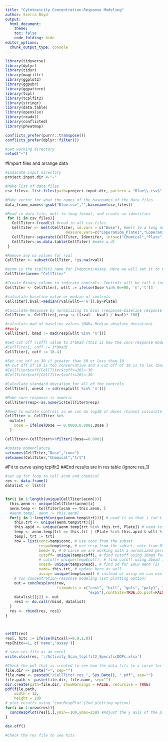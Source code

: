 ---
title: "Cytotoxicity Concentration-Response Modeling"
author: Sierra Boyd
output:
  html_document:
    theme:
    toc: false
    code_folding: hide
editor_options: 
  chunk_output_type: console
---
```{r load packages}

library(tidyverse)
library(dplyr)
library(tidyr)
library(magrittr)
library(ggplot2)
library(ggpubr)
library(ggpattern)
library(tcpl)
library(tcplfit2)
library(stringr)
library(data.table)
library(openxlsx)
library(readxl)
library(conflicted)
library(pheatmap)

conflicts_prefer(purrr::transpose())
conflicts_prefer(dplyr::filter())

```

```{r}
#Set working directory
setwd("~")
```


#Import files and arrange data
```{r}
#Indicate input directory
project.input.dir <-"~"

#Make list of data files 
csv_files<- list.files(path=project.input.dir, pattern = "Blue\\.csv$", recursive = T, full.names = T) 

#Make vector for what the names of the basenames of the data files
data_frame_names<-gsub("Blue.csv","",basename(csv_files))

#Read in data file, melt to long format, and create an identifier
 for (i in csv_files){
   CellTiter<-fread(i) #read in all csv files
   CellTiter <- melt(CellTiter, id.vars = c("Dose"), #melt to a long data format
                           measure.vars=c("Loperamide_Plate1","Loperamide_Plate2","Loperamide_Plate3","Dieldrin_Plate1","Dieldrin_Plate2","Dieldrin_Plate3","Dieldrin_Plate4","Deltamethrin_Plate1","Deltamethrin_Plate2","Deltamethrin_Plate3","Deltamethrin_Plate4","Glyphosate_Plate1","Glyphosate_Plate2","Glyphosate_Plate3","Glyphosate_Plate4"),variable.name="Identifer", value.name="rval")
   CellTiter<-separate(CellTiter, Identifer, into=c("Chemical","Plate"), sep="_") #Separate column names into chemical ankd plate 
   CellTiter<-as.data.table(CellTiter) #make a dt
 }

```


```{r}
#Remove any na values for rval
CellTiter <- subset(CellTiter, !is.na(rval))

#acnm is the tcplfit2 name for Endpoint/Assay. Here we will set it to CellTiter
CellTiter$acnm<-"CellTiter"

#Create Binary column to indicate controls. Controls will be call n (non-treated), treated cells will be called t. wllt=well treatment
CellTiter <- CellTiter[, wllt := ifelse(Dose %in% 0e+00, 'n','t')]

#calculate baseline value or median of controls
CellTiter[,bval:=median(rval[wllt=='n']),by=Plate]

#Calculate Response by normalizing to bval (response-baseline response / baseline response *100)
CellTiter <- CellTiter[,resp := ((rval - bval) / bval)* 100]

#calculate mad of baseline values (MAD= Median absolute deviation)
##only 
CellTiter[, bmad := mad(resp[wllt %in% 'n'])]

#Set cut off (coff) value to 3*bmad (this is how the conc-response modeling determines a hit by assessing if a response value deviates from the median greater than the cut off value )
#CellTiter[, coff := 3*bmad]
CellTiter[, coff := 18.4]

#Set cut off as 30 if greater than 30 or less than 10
#A cut off of 10 is too conservative and a cut off of 30 is to lax (based on historical values from the Shafer Lab)
#CellTiter$coff[CellTiter$coff>=30]<-30
#CellTiter$coff[CellTiter$coff<=10]<-30

#Calculate standard deviation for all of the controls 
CellTiter[, onesd := sd(resp[wllt %in% 'n'])]

#Make sure response is numeric
CellTiter$resp<-as.numeric(CellTiter$resp)

#Need to mutate controls so we can do log10 of doses (Cannot calculate log10 of 0 value, so set 0 to a very low number such as 0.0001)
CellTiter <- CellTiter %>%
  mutate(
    Dose = ifelse(Dose == 0.0000,0.0001,Dose )
  )

CellTiter<-CellTiter%>%filter(!Dose==0.0001)

#Update nomenclature
setnames(CellTiter,"Dose","conc")
setnames(CellTiter,"Chemical","trt")


```

#Fit to curve using tcplfit2
##End results are in res table (ignore res_1)
```{r}
#set up for loop to call acnm and chemical 
res <- data.frame()
datalist <- list()


for(i in 1:length(unique(CellTiter$acnm))){
  this.aenm <- unique(CellTiter$acnm)[i]
  aenm.temp <- CellTiter[acnm == this.aenm, ]
  #aenm.temp[, aenm := this.aenm]
  for(j in 1:length(unique(aenm.temp$trt))){ # used ii so that i isn't being overwritten
    this.trt <- unique(aenm.temp$trt)[j]
    this.apid <- unique(aenm.temp[trt %in% this.trt, Plate]) # need to subset by apid
    temp <- aenm.temp[trt == this.trt | (Plate %in% this.apid & wllt %in% 'n'), ]
    temp[, trt := trt]
    row = list(conc=temp$conc, # use conc from the subset
               resp=temp$resp, # use resp from the subset, note from 03/04/2024: resp is not getting updated by chemical it's all the same for each row
               bmed= 0, # 0 since we are working with a normalized percent scale
               cutoff= unique(temp$coff), # find cutoff using 3bmad for EACH aenm (i)
               # cutoff= unique(temp$coff), # find cutoff using 3bmad for EACH aenm (i)
               onesd= unique(temp$onesd), # find sd for EACH aenm (i)
               name= this.trt, # update here as well
               assay= unique(temp$acnm)) # instead of assay we can use this to identify the endpoint for each curve fit 
    # run concentration-response modeling (1st plotting option)
    out = concRespCore(row,
                       fitmodels = c("cnst", "hill", "gnls", "poly1", "poly2", "pow", "exp2", "exp3", "exp4",
                                     "exp5"),conthits=TRUE,do.plot=FALSE)
    datalist[[j]] <- out
    res1 <- do.call(rbind, datalist)
  }  
  res <- rbind(res, res1)
}



setDT(res)
res[, hitc := ifelse(hitcall>=0.9,1,0)]
res[hitc==1, c('name','assay')] 

# save res file as an excel
write.xlsx(res, './Activity_Scan_tcplfit2_SpecificDOPs.xlsx')

#Check the pdf that is created to see how the data fits to a curve for conc-response modeling
file.dir <- paste("~", sep="")
file.name <- paste0("/CellTiter_res_", Sys.Date(), ".pdf", sep="")
file.path <- paste(file.dir, file.name, sep="")
dir.create(path=file.dir, showWarnings = FALSE, recursive = TRUE)
pdf(file.path, 
    width = 12, 
    height = 10)
# plot results using `concRespPlot`(2nd plotting option)
for(i in 1:nrow(res)){
  concRespPlot(res[i,],ymin=-100,ymax=250) #Adjust the y axis of the plots here
}

dev.off()

#Check the res file to see hits 
```

